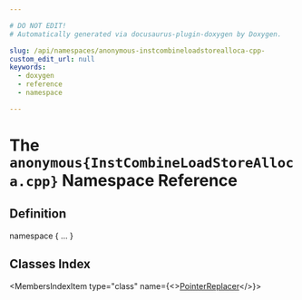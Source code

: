 ```yaml
---

# DO NOT EDIT!
# Automatically generated via docusaurus-plugin-doxygen by Doxygen.

slug: /api/namespaces/anonymous-instcombineloadstorealloca-cpp-
custom_edit_url: null
keywords:
  - doxygen
  - reference
  - namespace

---
```





# The `anonymous{InstCombineLoadStoreAlloca.cpp}` Namespace Reference

<DoxygenPage pluginConfig={pluginConfig}>



## Definition

<CodeBlock>namespace &#123; ... &#125;</CodeBlock>

## Classes Index

<MembersIndex>

<MembersIndexItem
  type="class"
  name={<><a href="/docs/api/classes/anonymous-namespace-instcombineloadstorealloca-cpp-/pointerreplacer">PointerReplacer</a></>}>
</MembersIndexItem>

</MembersIndex>


</DoxygenPage>
